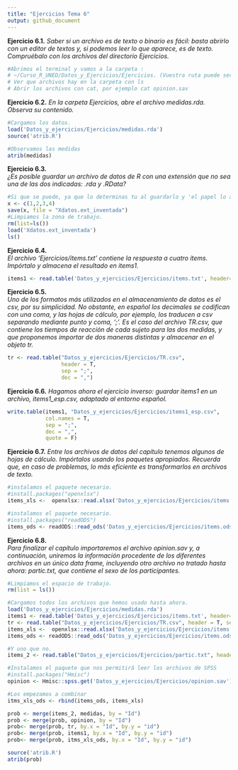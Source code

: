 ```yaml
---
title: "Ejercicios Tema 6"
output: github_document
---
```


__Ejercicio 6.1.__
_Saber si un archivo es de texto o binario es fácil: basta abrirlo con un editor de textos y, si podemos leer lo que aparece, es de texto. Compruébalo con los archivos del directorio Ejercicios._
```r
#Abrimos el terminal y vamos a la carpeta :
# ~/Curso_R_UNED/Datos_y_Ejercicios/Ejercicios. (Vuestra ruta puede ser diferente.)
# Ver que archivos hay en la carpeta con ls
# Abrir los archivos con cat, por ejemplo cat opinion.sav

```

__Ejercicio 6.2.__
_En la carpeta Ejercicios, abre el archivo medidas.rda. Observa su contenido._
```r
#Cargamos los datos.
load('Datos_y_ejercicios/Ejercicios/medidas.rda')
source('atrib.R')

#Observamos las medidas
atrib(medidas)

```

__Ejercicio 6.3.__  
_¿Es posible guardar un archivo de datos de R con una extensión que no sea una de las dos indicadas: .rda y .RData?_
```r
#Si que se puede, ya que lo determinas tu al guardarlo y 'el papel lo aguanta todo'
x <- c(1,2,3,4)
save(x, file = "Xdatos.ext_inventada")
#Limpiamos la zona de trabajo. 
rm(list=ls())
load('Xdatos.ext_inventada')
ls()
```

__Ejercicio 6.4.__  
_El archivo 'Ejercicios/items.txt' contiene la respuesta a cuatro ítems. Impórtalo y almacena el resultado en items1._
```r
items1 <- read.table('Datos_y_ejercicios/Ejercicios/items.txt', header=T)

```

__Ejercicio 6.5.__  
_Uno de los formatos más utilizados en el almacenamiento de datos es el csv, por su simplicidad. No obstante, en español los decimales se codifican con una coma, y las hojas de cálculo, por ejemplo, los traducen a csv separando mediante punto y coma, ';'. Es el caso del archivo TR.csv, que contiene los tiempos de reacción de cada sujeto para las dos medidas, y que proponemos importar de dos maneras distintas y almacenar en el objeto tr._  
```r

tr <- read.table("Datos_y_ejercicios/Ejercicios/TR.csv",
                 header = T, 
                 sep = ";",
                 dec = ",")
```

__Ejercicio 6.6.__
_Hagamos ahora el ejercicio inverso: guardar items1 en un archivo, items1_esp.csv, adaptado al entorno español._
```r

write.table(items1, "Datos_y_ejercicios/Ejercicios/items1_esp.csv",
            col.names = T, 
            sep = ";", 
            dec = ",", 
            quote = F)

```

__Ejercicio 6.7.__
_Entre los archivos de datos del capítulo tenemos algunos de hojas de cálculo. Impórtalos usando los paquetes apropiados. Recuerda que, en caso de problemas, lo más eficiente es transformarlos en archivos de texto._
```r
#instalamos el paquete necesario.
#install.packages("openxlsx")
items_xls <-  openxlsx::read.xlsx('Datos_y_ejercicios/Ejercicios/items.xlsx')

#instalamos el paquete necesario.
#install.packages("readODS")
items_ods <- readODS::read_ods('Datos_y_ejercicios/Ejercicios/items.ods')

```

__Ejercicio 6.8.__  
_Para finalizar el capítulo importaremos el archivo opinion.sav y, a continuación, uniremos la información procedente de los diferentes archivos en un único data frame, incluyendo otro archivo no tratado hasta ahora: partic.txt, que contiene el sexo de los participantes._
```r
#Limpiamos el espacio de trabajo.
rm(list = ls())

#Cargamos todos los archivos que hemos usado hasta ahora.
load('Datos_y_ejercicios/Ejercicios/medidas.rda')
items1 <- read.table('Datos_y_ejercicios/Ejercicios/items.txt', header=T)
tr <- read.table("Datos_y_ejercicios/Ejercicios/TR.csv", header = T, sep = ";", dec = ",")
items_xls <-  openxlsx::read.xlsx('Datos_y_ejercicios/Ejercicios/items.xlsx')
items_ods <- readODS::read_ods('Datos_y_ejercicios/Ejercicios/items.ods')

#Y uno que no.
items_2 <- read.table("Datos_y_ejercicios/Ejercicios/partic.txt", header = T, stringsAsFactors = T)

#Instalamos el paquete que nos permitirá leer los archivos de SPSS
#install.packages("Hmisc")
opinion <- Hmisc::spss.get('Datos_y_ejercicios/Ejercicios/opinion.sav')

#Los empezamos a combinar
itms_xls_ods <- rbind(items_ods, items_xls)

prob <- merge(items_2, medidas, by = "Id")
prob <- merge(prob, opinion, by = "Id")
prob<- merge(prob, tr, by.x = "Id", by.y = "id")
prob<- merge(prob, items1, by.x = "Id", by.y = "id")
prob<- merge(prob, itms_xls_ods, by.x = "Id", by.y = "id")

source('atrib.R')
atrib(prob)

```














